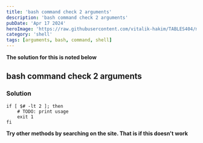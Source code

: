 ---
title: 'bash command check 2 arguments'
description: 'bash command check 2 arguments'
pubDate: 'Apr 17 2024'
heroImage: 'https://raw.githubusercontent.com/vitalik-hakim/TABLES404/main/error_b/SHELL.jpg'
category: 'shell'
tags: [arguments, bash, command, shell]
---

**The solution for this is noted below**

## bash command check 2 arguments

### Solution

```shell
if [ $# -lt 2 ]; then
    # TODO: print usage
    exit 1
fi
```
**Try other methods by searching on the site. That is if this doesn't work**
